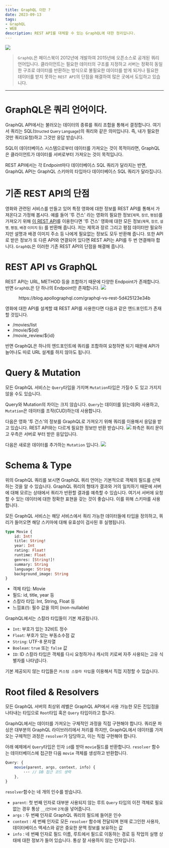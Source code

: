 ```yaml
---
title: GraphQL 이란 ?
date: 2023-09-13
tags:
- GraphQL
- WEB
description: REST API를 대체할 수 있는 GraphQL에 대한 정리입니다.
---
```


![](/images/thumbnails/graphql.png)

> `GraphQL`은 페이스북이 2012년에 개발하여 2015년에 오픈소스로 공개된 쿼리 언어입니다.
클라이언트는 필요한 데이터의 구조를 지정하고 서버는 정확히 동일한 구조로
데이터를 반환하는 방식으로 불필요한 데이터를 받게 되거나 필요한 데이터를 
받지 못하는 `REST API`의 단점을 해결하여 많은 곳에서 도입하고 있습니다.

***
# GraphQL은 쿼리 언어이다.

GraphQL API에서는 불러오는
데이터의 종류를 쿼리 조합을 통해서 결정합니다. 여기서 쿼리는 SQL(<small>Structed Query Language</small>)의 쿼리와 같은 의미입니다.
즉, 내가 필요한 것만 쿼리(요청)하고 그것만 응답 받습니다.

SQL이 데이터베이스 시스템으로부터 데이터를 가져오는 것이 목적이라면, GraphQL은 클라이언트가 데이터를 
서버로부터 가져오는 것이 목적입니다.

REST API에서는 각 Endpoint마다 데이터베이스 SQL 쿼리가 달라지는 반면,
GraphQL API는 GraphQL 스키마의 타입마다 데이터베이스 SQL 쿼리가 달라집니다.


# 기존 REST API의 단점

영화와 관련된 서비스를 만들고 있어 특정 영화에 대한 정보를 REST API를 통해서 가져온다고 가정해 봅시다.
예를 들어 '투 건스' 라는 영화의 필요한 정보(<small>제목, 장르, 평점</small>)를 가져오기 위해 [이 REST API](https://yts.mx/api/v2/movie_details.json?movie_id=22)를 이용한다면
'투 건스' 영화에 대한 모든 정보<small>(제목, 장르, 설명, 평점, 배경 이미지 등)</small> 를 반환해 줍니다.
저는 제목과 장르 그리고 평점 데이터만 필요하지만 설명과 배경 이미지 주소 등 나에게 필요없는 정보도 모두 반환해 줍니다.
또한 API로 받은 정보가 또 다른 API와 연결되어 있다면 REST API는 API를 두 번 연결해야 합니다. `GraphQL`은
이러한 기존 REST API의 단점을 해결해 줍니다.

# REST API vs GraphQL

REST API는 URL, METHOD 등을 조합하기 때문에 다양한 Endpoint가 존재합니다.
반면 `GraphQL`은 단 하나의 Endpoint만 존재합니다. 
![](https://www.apollographql.com/blog/static/8efafc9157a25a40baf71107578247cd/1_qpyJSVVPkd5c6ItMmivnYg.png)
<figcaption align="center">https://blog.apollographql.com/graphql-vs-rest-5d425123e34b </figcaption>

영화에 대한 API를 설계할 떄 REST API를 사용한다면 다음과 같은 엔드포인트가 존재할 것입니다.

- /movies/list
- /movie/$\{id}
- /movie_review/$\{id}

반면 GraphQL은 하나의 엔드포인트에 쿼리를 조합하여 요청하면 되기 때문에
API가 늘어나도 따로 URL 설계를 하지 않아도 됩니다.

# Query & Mutation
모든 GraphQL 서비스는 `Query`타입을 가지며 `Mutation`타입은 가질수 도 있고 가지지 않을 수도 있습니다.

Query와 Mutation의 차이는 크지 않습니다. `Query`는 데이터를 읽는데(R) 사용하고,
`Mutation`은 데이터를 조작(CUD)하는데 사용합니다.

다음은 영화 '투 건스'의 정보를 GraphQL로 가져오기 위해 쿼리를 이용해서 응답을 받고 있습니다.
REST API와는 다르게 필요한 정보만 반환 받습니다.
![](/images/9.13/9.13.image1.png)
좌측은 쿼리 문이고 우측은 서버로 부터 받은 응답입니다.

다음은 새로운 데이터를 추가하는 `Mutation` 입니다.
![](/images/9.13/9.13.image2.png)

# Schema & Type
위의 GraphQL 쿼리를 보시면 GraphQL 쿼리 언어는 기본적으로 객체의 필드를 선택하는 것을 알 수 있습니다.
GraphQL 쿼리의 형태가 결과와 거의 일치하기 때문에 서버에 대해 모르는 상태에서 쿼리가 반환할 결과를
예측할 수 있습니다. 여기서 서버에 요청할 수 있는 데이터에 대한 정확한 표현을 갖는 것이 좋습니다. 이를 위해 스키마를
사용합니다.

모든 GraphQL 서비스는 해당 서비스에서 쿼리 가능한 데이터들에 타입을 정의하고, 쿼리가 들어오면
해당 스키마에 대해 유효성이 검사된 후 실행됩니다.

```graphql
type Movie {
    id: Int!
    title: String!
    year: Int
    rating: Float!
    runtime: Float
    genres: [String!]!
    summary: String
    language: String
    background_image: String
}
```

- 객체 타입: Movie
- 필드: id, title, year 등
- 스칼라 타입: Int, String, Float 등
- 느낌표(!): 필수 값을 의미 (non-nullable)

GraphQL에서는 스칼라 타입들이 기본 제공됩니다.
- `Int`: 부호가 있는 32비트 정수
- `Float`: 부호가 있는 부동소수점 값
- `String`: UTF-8 문자열
- `Boolean`: `true` 또는 `false` 값
- `ID`: ID 스칼라 타입은 객체를 다시 요청하거나 캐시의 키로써 자주 사용되는 고유 식별자를 나타냅니다.

기본 제공되지 않는 타입들은 `커스텀 스칼라 타입`을 이용해서 직접 지정할 수 있습니다.

# Root filed & Resolvers

모든 GraphQL 서버의 최상위 레벨은 GraphQL API에서 사용 가능한 모든 진입점을 나타내는 타입으로
`Root`타입 혹은 `Query` 타입이라고 합니다.

GraphQL에서는 데이터를 가져오는 구체적인 과정을 직접 구현해야 합니다. 쿼리문 파싱은 대부분의 GraphQL 라이브러리에서
처리를 하지만, GraphQL에서 데이터를 가져오는 구체적인 과정은 `resolver`가 담당하고, 이는 직접 구현해야 합니다.

아래 예제에서 `Query`타입은 인자 `id`를 받아 `movie`필드를 반환합니다.
`resolver` 함수는 데이터베이스에 접근한 다음 `movie` 객체를 생성하고 반환합니다.

```js
Query: {
    movie(parent, args, context, info) {
        ··· // DB 접근 코드 생략
    },
}
```

`resolver`함수는 네 개의 인수를 받습니다.

- `parent`: 첫 번째 인자로 대부분 사용되지 않는 루트 `Query` 타입의 이전 객체로 필요 없는 경우 통상 `__`<small>(언더바 2개)</small>을 넣어줍니다.
- `args` : 두 번째 인자로 GraphQL 쿼리의 필드에 들어온 인수
- `context` : 세 번째 인자로 모든 `resolver` 함수에 전달되며 현재 로그인한 사용자, 데이터베이스 액세스와 같은 중요한 문맥 정보를 보유하는 값
- `info` : 네 번째 인자로 필드 이름, 루트에서 필드로 이동하는 경로 등 작업의 실행 상태에 대한 정보가 들어 있습니다. 통상 잘 사용하지 않는 인자입니다.
